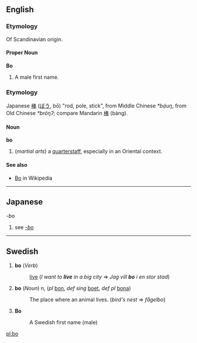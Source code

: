 ==English==
===Etymology===
Of Scandinavian origin.

====Proper Noun====
'''Bo'''
# A male first name.

===Etymology===
Japanese [[棒]] ([[ぼう]], bō) "rod, pole, stick", from Middle Chinese ''*bạ́uŋ'', from Old Chinese ''*brōŋʔ''; compare Mandarin [[棒]] (bàng).

====Noun====
'''bo''' 
# (''martial arts'') a [[quarterstaff]], especially in an Oriental context.

====See also====
*[[w:Bo (weapon)|Bo]] in Wikipedia

----

==Japanese==
''-bo''
#see ''[[-bo]]''

----
==Swedish==
# '''bo''' (''Verb'')
#: [[live]] (''I want to '''live''' in a big city'' => ''Jag vill '''bo''' i en stor stad'')
# '''bo''' (''Noun'') ''n'', (''pl'' [[bon]], ''def sing'' [[boet]], ''def pl'' [[bona]])
#: The place where an animal lives. (''bird's nest'' => ''fågelbo'')
# '''Bo''' 
#: A Swedish first name (male)

[[pl:bo]]
